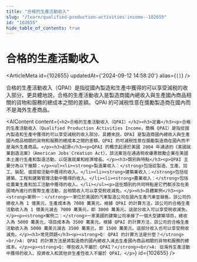 ```yaml
---
title: "合格的生產活動收入"
slug: "/learn/qualified-production-activities-income--102655"
id: "102655"
hide_table_of_contents: true
---
```



# 合格的生產活動收入

<ArticleMeta id={102655} updatedAt={'2024-09-12 14:58:20'} alias={`[]`} />
<div className='border-solid border-b border-t-0 my-4 border-[var(--ifm-color-gray-300)]' />

合格的生產活動收入（QPAI）是指從國內製造和生產中獲得的可以享受減税的收入部分。更具體地説，合格的生產活動收入是製造商國內總收入與生產國內商品相關的貨物和服務的總成本之間的差額。 QPAI 的可減税性意在獎勵製造商在國內而不是海外生產商品。

<AIContent content={`<h2>合格的生產活動收入（QPAI）</h2><h3>定義</h3><p>合格的生產活動收入（Qualified Production Activities Income，簡稱 QPAI）是指從國內製造和生產中獲得的可以享受減税的收入部分。具體來説，QPAI 是製造商國內總收入與生產國內商品相關的貨物和服務的總成本之間的差額。QPAI 的可減税性意在獎勵製造商在國內而不是海外生產商品。</p><h3>起源</h3><p>QPAI 的概念起源於美國 2004 年通過的《美國就業創造法案》（American Jobs Creation Act），該法案旨在通過税收優惠鼓勵企業在美國本土進行生產和製造活動，以促進就業和經濟增長。</p><h3>類別與特點</h3><p>QPAI 主要分為以下幾類：</p><ul><li><strong>製造業收入：</strong>包括從製造、生產、加工、裝配、或提取活動中獲得的收入。</li><li><strong>建築業收入：</strong>包括從建築、工程和建築管理活動中獲得的收入。</li><li><strong>農業收入：</strong>包括從農業生產和加工活動中獲得的收入。</li></ul><p>這些類別的共同特點是它們都涉及在美國境內進行的實際生產活動，且相關收入可以享受税收減免。</p><h3>具體案例</h3><p><strong>案例一：</strong>一家位於美國的汽車製造公司在國內生產汽車並銷售。該公司的總收入為 1 億美元，生產成本為 7000 萬美元。根據 QPAI 的計算方法，該公司的合格生產活動收入為 1 億美元減去 7000 萬美元，即 3000 萬美元。這部分收入可以享受税收減免。</p><p><strong>案例二：</strong>一家美國的建築公司承接了一個大型建築項目，總收入為 5000 萬美元，項目成本為 3500 萬美元。根據 QPAI 的計算方法，該公司的合格生產活動收入為 5000 萬美元減去 3500 萬美元，即 1500 萬美元。這部分收入也可以享受税收減免。</p><h3>常見問題</h3><p><strong>Q: QPAI 的計算方法是什麼？</strong><br/>A: QPAI 的計算方法是將製造商的國內總收入減去生產國內商品相關的貨物和服務的總成本。</p><p><strong>Q: 哪些收入不屬於 QPAI？</strong><br/>A: 從海外生產活動中獲得的收入、投資收入和其他非生產性收入不屬於 QPAI。</p>`} id={102655} />
